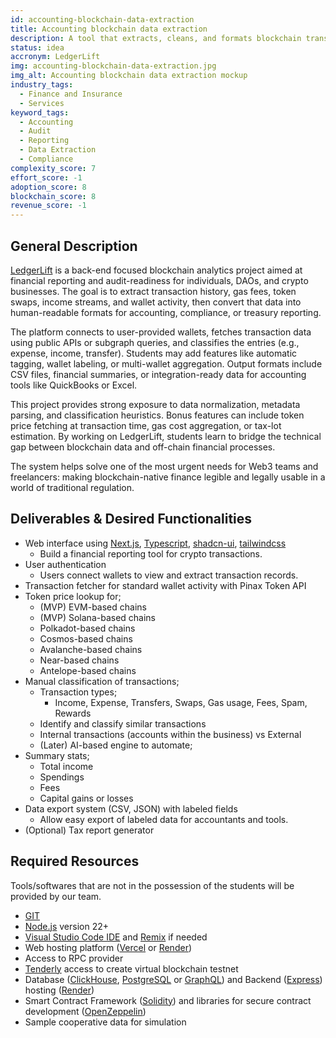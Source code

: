 ```yaml
---
id: accounting-blockchain-data-extraction
title: Accounting blockchain data extraction
description: A tool that extracts, cleans, and formats blockchain transaction data into accounting-ready formats. Users can input a wallet address and receive categorized income/expenses, gas fees, and timestamps. Useful for DAOs, freelancers, and businesses needing audit trails or tax reports. You can use [The Graph](https://thegraph.com/), APIs, or indexers to feed the data.
status: idea
accronym: LedgerLift
img: accounting-blockchain-data-extraction.jpg
img_alt: Accounting blockchain data extraction mockup
industry_tags:
  - Finance and Insurance
  - Services
keyword_tags:
  - Accounting
  - Audit
  - Reporting
  - Data Extraction
  - Compliance
complexity_score: 7
effort_score: -1
adoption_score: 8
blockchain_score: 8
revenue_score: -1
---
```


## General Description

[LedgerLift](https://ledgerlift.monark.io) is a back-end focused blockchain analytics project aimed at financial reporting and audit-readiness for individuals, DAOs, and crypto businesses. The goal is to extract transaction history, gas fees, token swaps, income streams, and wallet activity, then convert that data into human-readable formats for accounting, compliance, or treasury reporting.

The platform connects to user-provided wallets, fetches transaction data using public APIs or subgraph queries, and classifies the entries (e.g., expense, income, transfer). Students may add features like automatic tagging, wallet labeling, or multi-wallet aggregation. Output formats include CSV files, financial summaries, or integration-ready data for accounting tools like QuickBooks or Excel.

This project provides strong exposure to data normalization, metadata parsing, and classification heuristics. Bonus features can include token price fetching at transaction time, gas cost aggregation, or tax-lot estimation. By working on LedgerLift, students learn to bridge the technical gap between blockchain data and off-chain financial processes.

The system helps solve one of the most urgent needs for Web3 teams and freelancers: making blockchain-native finance legible and legally usable in a world of traditional regulation.

## Deliverables & Desired Functionalities

- Web interface using [Next.js](https://nextjs.org/), [Typescript](https://www.typescriptlang.org/), [shadcn-ui](https://ui.shadcn.com/), [tailwindcss](https://tailwindcss.com/)
    - Build a financial reporting tool for crypto transactions.
- User authentication
    - Users connect wallets to view and extract transaction records.
- Transaction fetcher for standard wallet activity with Pinax Token API
- Token price lookup for;
    - (MVP) EVM-based chains
    - (MVP) Solana-based chains
    - Polkadot-based chains
    - Cosmos-based chains
    - Avalanche-based chains
    - Near-based chains
    - Antelope-based chains
- Manual classification of transactions;
    - Transaction types;
        - Income, Expense, Transfers, Swaps, Gas usage, Fees, Spam, Rewards
    - Identify and classify similar transactions
    - Internal transactions (accounts within the business) vs External
    - (Later) AI-based engine to automate;
- Summary stats;
    - Total income
    - Spendings
    - Fees
    - Capital gains or losses
- Data export system (CSV, JSON) with labeled fields
    - Allow easy export of labeled data for accountants and tools.
- (Optional) Tax report generator

## Required Resources

Tools/softwares that are not in the possession of the students will be provided by our team.

- [GIT](https://git-scm.com/)
- [Node.js](https://nodejs.org/) version 22+
- [Visual Studio Code IDE](https://code.visualstudio.com/) and [Remix](https://remix-project.org/) if needed
- Web hosting platform ([Vercel](https://vercel.com/) or [Render](https://render.com/))
- Access to RPC provider
- [Tenderly](https://tenderly.co/) access to create virtual blockchain testnet
- Database ([ClickHouse](https://clickhouse.com/), [PostgreSQL](https://www.postgresql.org/) or [GraphQL](https://graphql.org/)) and Backend ([Express](https://expressjs.com/)) hosting ([Render](https://render.com/))
- Smart Contract Framework ([Solidity](https://soliditylang.org/)) and libraries for secure contract development ([OpenZeppelin](https://www.openzeppelin.com/))
- Sample cooperative data for simulation
